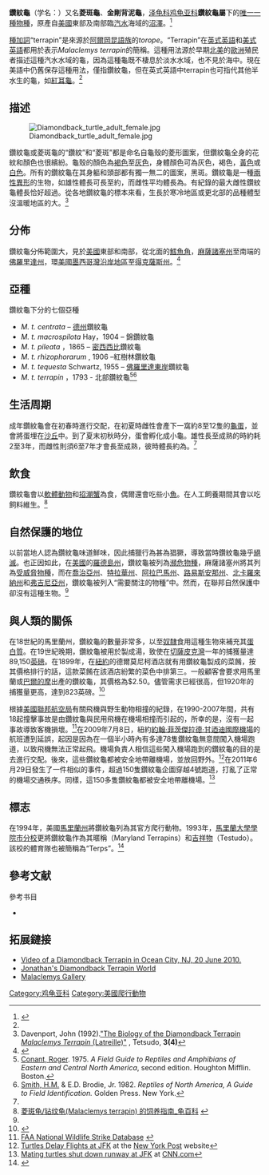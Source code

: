 {{Speciesbox
| status = LR/nt
| status_system = IUCN2.3
| status_ref =  <ref>{{Cite web |url=http://www.redlist.org/search/details.php?species=12695&tab=summ |title=IUCN Red List: ''Malaclemys terrapin'' IUCN Red List: Malaclemys terrapin |access-date=2011-08-12 |archive-date=2011-03-12 |archive-url=https://web.archive.org/web/20110312081211/http://www.redlist.org/search/details.php?species=12695&tab=summ |dead-url=no }}</ref>
| image = Malaclemys terrapinHolbrookV1P12A.jpg
| image_caption = 北美[[爬蟲學|爬蟲學]]家{{tsl|en|John Edwards Holbrook|霍爾布魯克}}的作品（1842年）
| display parents=2
| parent authority = [[J._E._Gray|J. E. Gray]], 1844{{sfn|Rhodin et al.|2010|p=000.101}}
| taxon = Malaclemys terrapin
| authority = ({{tsl|en|Johann David Schoepf|Schoepff}}, 1793){{sfn|Rhodin et al.|2010|p=000.101}}
| synonyms_ref={{r|reptile}}
| synonyms = {{collapsible list|bullets=yes
 |''Testudo terrapin'' {{small|Schoepff, 1793}}
 |''Testudo concentrica'' {{small|[[Shaw|Shaw]], 1802}} 
 |''Testudo ocellata'' {{small|{{tsl|en|Johann Heinrich Friedrich Link|Link}}}} 
 |''Testudo concentrata'' {{small|{{tsl|en|Heinrich Kuhl|Kuhl}}, 1820 (''ex errore'')}} 
 |''Emys concentrica'' {{small|{{tsl|en|André Marie Constant Duméril|Duméril}} & {{tsl|en|Gabriel Bibron|Bibron}}, 1835}} 
 |''Emys terrapin'' {{small|{{tsl|en|John Edwards Holbrook|Holbrook}}, 1842}} 
 |''Emys macrocephalus'' {{small|J. E. Gray, 1844}} 
 |''Malaclemys concentrica'' - {{small|J. E. Gray, 1863}} 
 |''Malacoclemmys terrapen'' {{small|[[乔治·亚伯特·布兰洁|Boulenger]], 1889 (''ex errore'')}} 
 |''Malaclemys terrapin'' {{small|{{tsl|en|Outram Bangs|Bangs}}, 1896}} 
 |''Malaclemys centrata concentrica'' {{small|{{tsl|en|Doris Mable Cochran|Cochran}}, 1932}} 
 |''Malaclemys terrapin'' {{small|{{tsl|en|Roger Conant (herpetologist)|Conant}}, 1975}} 
 }}
}}

'''鑽紋龜'''（学名：{{lang|la|''Malaclemys terrapin''}}）又名'''菱斑龜'''、'''金剛背泥龜'''，[[泽龟科|泽龟科]][[鸡龟亚科|鸡龟亚科]]'''鑽紋龜屬'''下的[[單型|唯一一種物種]]，原產自[[美國|美國]]東部及南部臨[[汽水_(水域)|汽水]]海域的[[沼澤|沼澤]]。<ref name="docin">{{Cite web |url=http://www.docin.com/p-65185198.html |title=Diamondback Terrapin Malaclemys terrapin |access-date=2011-08-12 |archive-date=2016-03-04 |archive-url=https://web.archive.org/web/20160304093951/http://www.docin.com/p-65185198.html |dead-url=no }}</ref>

[[種加詞|種加詞]]“terrapin”是來源於[[阿爾岡昆語族|阿爾岡昆語族]]的''torope''。“Terrapin”在[[英式英語|英式英語]]和[[美式英語|美式英語]]都用於表示''Malaclemys terrapin''的簡稱。這種用法源於早期[[北美洲|北美]]的[[歐洲|歐洲]]殖民者描述這種汽水水域的龜，因為這種龜既不棲息於淡水水域，也不見於海中。現在美語中仍舊保存這種用法，僅指鑽紋龜，但在英式英語中terrapin也可指代其他半水生的龜，如[[紅耳龜|紅耳龜]]。<ref name="docin"/>

== 描述 ==

[[File:Diamondback_turtle_adult_female.jpg|thumb]]

鑽紋龜或菱斑龜的“鑽紋”和“菱斑”都是命名自龜殼的菱形圖案，但鑽紋龜全身的花紋和顏色也很繽紛。龜殼的顏色為[[褐色|褐色]]至[[灰色|灰色]]，身體顏色可為灰色，褐色，[[黃色|黃色]]或[[白色|白色]]。所有的鑽紋龜在其身軀和頭部都有獨一無二的圖案，黑斑。鑽紋龜是一種[[兩性異形|兩性異形]]的生物，如雄性體長可長至約{{convert|5|in|cm}}，而雌性平均體長為{{convert|7.5|in|cm}}。有紀錄的最大雌性鑽紋龜體長恰好超過{{convert|9|in|cm}}。從各地鑽紋龜的標本來看，生長於寒冷地區或更北部的品種體型沒溫暖地區的大。<ref>Davenport, John (1992).[http://www.britishcheloniagroup.org.uk/testudo/v3n4diamondback.htm "The Biology of the Diamondback Terrapin ''Malaclemys Terrapin'' (Latreille)"] {{webarchive|url=https://web.archive.org/web/20091017142425/http://www.britishcheloniagroup.org.uk/testudo/v3n4diamondback.htm |date=2009-10-17 }}, Tetsudo, '''3(4)'''</ref>

== 分佈 ==

鑽紋龜分佈範圍大，見於[[美國|美國]]東部和南部，從北面的[[鱈魚角|鱈魚角]]，[[麻薩諸塞州|麻薩諸塞州]]至南端的[[佛羅里達州|佛羅里達州]]，環[[美國墨西哥灣沿岸地區|美國墨西哥灣沿岸地區]]至[[得克薩斯州|得克薩斯州]]。<ref name="basic">{{cite journal
 |last        = Rhodin
 |first       = Anders G.J.
 |last2       = van Dijk
 |first2      = Peter Paul
 |last3       = Inverson
 |first3      = John B.
 |last4       = Shaffer
 |first4      = H. Bradley
 |title       = Turtles of the world, 2010 update: Annotated checklist of taxonomy, synonymy, distribution and conservation status
 |page        = 000.101
 |date        = 2010-12-14
 |journal     = Chelonian Research Monographs
 |volume      = 5
 |accessdate  = 
 |url         = http://www.iucn-tftsg.org/wp-content/uploads/file/Accounts/crm_5_000_checklist_v3_2010.pdf
 |archiveurl  = https://www.webcitation.org/5uzfktoIh?url=http://www.iucn-tftsg.org/wp-content/uploads/file/Accounts/crm_5_000_checklist_v3_2010.pdf
 |archivedate = 2010-12-15
 |ref         = {{harvid|Rhodin et al.|2010}}
 |deadurl     = yes
}}
</ref>

== 亞種 ==

鑽紋龜下分的七個亞種

* ''M. t. centrata'' {{tsl|en|Pierre André Latreille|Latreille}}– [[得克薩斯州|德州]]鑽紋龜{{sfn|Rhodin et al.|2010|p=000.101}}
* ''M. t. macrospilota'' Hay，1904 – 錦鑽紋龜{{sfn|Rhodin et al.|2010|p=000.101}}
* ''M. t. pileata'' {{tsl|en|Prince Maximilian of Wied-Neuwied|Wied}}，1865 – [[密西西比州|密西西比]]鑽紋龜{{sfn|Rhodin et al.|2010|p=000.101}}
* ''M. t. rhizophorarum'' {{tsl|en|Henry Weed Fowler|Fowler}}, 1906 –紅樹林鑽紋龜{{sfn|Rhodin et al.|2010|p=000.101}}
* ''M. t. tequesta'' Schwartz, 1955 – [[佛羅里達州|佛羅里達]][[美國東岸|東岸]]鑽紋龜{{sfn|Rhodin et al.|2010|p=000.101}}
* ''M. t. terrapin'' {{tsl|en|Johann David Schoepff|Schoepff}}，1793 - 北部鑽紋龜{{sfn|Rhodin et al.|2010|p=000.101}}<ref>[[Roger_Conant_(herpetologist)|Conant, Roger]]. 1975. ''A Field Guide to Reptiles and Amphibians of Eastern and Central North America'', second edition. Houghton Mifflin. Boston.</ref><ref>[[Hobart_Muir_Smith|Smith, H.M.]] & E.D. Brodie, Jr. 1982. ''Reptiles of North America, A Guide to Field Identification.'' Golden Press. New York.</ref>

== 生活周期 ==

成年鑽紋龜會在初春時進行交配，在初夏時雌性會產下一窩約8至12隻的[[卵|龜蛋]]，並會將蛋埋在[[沙丘|沙丘]]中。到了夏末初秋時分，蛋會孵化成小龜。雄性長至成熟的{{convert|4.5|in|cm}}時約耗2至3年，而雌性則須6至7年才會長至成熟，彼時體長約為{{convert|6.75|in|cm}}。<ref name="docin"/>

== 飲食 ==

鑽紋龜會以[[軟體動物|軟體動物]]和[[招潮蟹|招潮蟹]]為食，偶爾還會吃些小[[魚|魚]]。在人工飼養期間其會以吃飼料維生。<ref>[http://turtle.petfans.org/water-turtle/malaclemys-terrapin-culture-guide.html 菱斑龟/钻纹龟(Malaclemys terrapin) 的饲养指南_龟百科] {{webarchive|url=https://web.archive.org/web/20101224002734/http://turtle.petfans.org/water-turtle/malaclemys-terrapin-culture-guide.html |date=2010-12-24 }}</ref>

== 自然保護的地位 ==

以前當地人認為鑽紋龜味道鮮味，因此捕獵行為甚為猖獗，導致當時鑽紋龜幾乎[[絕滅|絕滅]]。也正因如此，在[[美國|美國]]的[[羅德島州|羅德島州]]，鑽紋龜被列為[[瀕危物種|瀕危物種]]，麻薩諸塞州將其列為[[受威脅物種|受威脅物種]]，而在[[喬治亞州|喬治亞州]]、[[特拉華州|特拉華州]]、[[阿拉巴馬州|阿拉巴馬州]]、[[路易斯安那州|路易斯安那州]]、[[北卡羅來納州|北卡羅來納州]]和[[弗吉尼亞州|弗吉尼亞州]]，鑽紋龜被列入“需要關注的物種”中。然而，在聯邦自然保護中卻沒有這種生物。<ref name="basic"/>

== 與人類的關係 ==

在18世紀的馬里蘭州，鑽紋龜的數量非常多，以至[[奴隸制度|奴隸]]食用這種生物來補充其[[蛋白質|蛋白質]]。在19世紀晚期，鑽紋龜被用於製成湯，致使在[[切薩皮克灣|切薩皮克灣]]一年的捕獲量達89,150[[英磅|英磅]]。在1899年，在[[紐約|紐約]]的德爾莫尼柯酒店就有用鑽紋龜製成的菜餚，按其價格排行的話，這款菜餚在該酒店紛繁的菜色中排第三。一般顧客會要求用馬里蘭或[[巴爾的摩|巴爾的摩]]出產的鑽紋龜，其價格為$2.50。儘管需求已經很高，但1920年的捕獲量更高，達到823英磅。<ref>{{Cite web |url=http://www.turtletrack.org/Issues03/Co01252003/CO_01252003_Partridge_Whistle.htm |title=Turtletrack.org |access-date=2011-08-12 |archive-url=https://web.archive.org/web/20030212144704/http://turtletrack.org/Issues03/Co01252003/CO_01252003_Partridge_Whistle.htm |archive-date=2003-02-12 |dead-url=yes }}</ref>

根據[[美國聯邦航空局|美國聯邦航空局]]有關飛機與野生動物相撞的紀錄，在1990-2007年間，共有18起撞擊事故是由鑽紋龜與民用飛機在機場相撞而引起的，所幸的是，沒有一起事故導致客機損壞。<ref>[http://wildlife.pr.erau.edu/BASH90-07.pdf FAA National Wildlife Strike Database<!-- Bot generated title -->] {{webarchive|url=https://web.archive.org/web/20080828152603/http://wildlife.pr.erau.edu/BASH90-07.pdf |date=2008-08-28 }}</ref>在2009年7月8日，紐約[[約翰·菲茨傑拉德·甘迺迪國際機場|約翰·菲茨傑拉德·甘迺迪國際機場]]的航班遭到延誤，起因是因為在一個半小時內有多達78隻鑽紋龜無意間闖入機場跑道，以致飛機無法正常起飛。機場負責人相信這些闖入機場跑到的鑽紋龜的目的是去進行交配。後來，這些鑽紋龜都被安全地帶離機場，並放回野外。<ref>[http://www.nypost.com/seven/07082009/news/regionalnews/queens/turtles_delay_flights_at_jfk_178237.htm Turtles Delay Flights at JFK] {{Wayback|url=http://www.nypost.com/seven/07082009/news/regionalnews/queens/turtles_delay_flights_at_jfk_178237.htm |date=20090813215134 }} at the [[New_York_Post|New York Post]] website</ref>在2011年6月29日發生了一件相似的事件，超過150隻鑽紋龜企圖穿越4號跑道，打亂了正常的機場交通秩序。同樣，這150多隻鑽紋龜都被安全地帶離機場。<ref>[http://www.cnn.com/2011/TRAVEL/06/29/new.york.turtles.airport/index.html?hpt=hp_t2 Mating turtles shut down runway at JFK] {{Wayback|url=http://www.cnn.com/2011/TRAVEL/06/29/new.york.turtles.airport/index.html?hpt=hp_t2 |date=20190212070624 }} at [[CNN.com|CNN.com]]</ref>

== 標志 ==

在1994年，美國[[馬里蘭州|馬里蘭州]]將鑽紋龜列為其官方爬行動物。1993年，[[馬里蘭大學學院市分校|馬里蘭大學學院市分校]]更將鑽紋龜作為其暱稱（Maryland Terrapins）和[[吉祥物|吉祥物]]（Testudo）。該校的體育隊也被簡稱為“Terps”。<ref name="Maryland 2010">{{cite web | url = http://www.msa.md.gov/msa/mdmanual/01glance/symbols/html/reptile.html | title = Maryland state reptile—diamondback terrapin | accessdate = January 21, 2011 | date = March 8, 2010 | work = Maryland manual on-line: a guide to Maryland government | publisher = Maryland State Archives | archive-url = https://web.archive.org/web/20120111152618/http://www.msa.md.gov/msa/mdmanual/01glance/symbols/html/reptile.html | archive-date = 2012-01-11 | dead-url = yes }}</ref>

== 參考文献 ==
{{Reflist|2|refs=
<ref name=reptile>[http://reptile-database.reptarium.cz/species.php?genus=Malaclemys&species=terrapin Malaclemys terrapin (SCHOEPFF, 1793)] {{Wayback|url=http://reptile-database.reptarium.cz/species.php?genus=Malaclemys&species=terrapin |date=20190701181757 }} - The Reptile Database</ref>
}}

; 參考书目

{{refbegin}}

* {{Anchor|CITEREFFritz2007}}{{cite journal |journal=Verterbrate zoology |title=Checklist of chelonians of the world |year=2007 |first=Uwe |last=Fritz |coauthors=Havaš, Peter |volume=57 |issue=2 |pages= |id= |url=http://www.cnah.org/pdf_files/851.pdf |archiveurl=https://www.webcitation.org/5v20ztMND?url=http://www.cnah.org/pdf_files/851.pdf |archivedate=2010-12-17 |deadurl=yes }}

{{refend}}

== 拓展鏈接 ==
{{Commons category|Malaclemys terrapin|Diamondback terrapin}}

* [http://www.vimeo.com/12757510 Video of a Diamondback Terrapin in Ocean City, NJ, 20 June 2010.] {{Wayback|url=http://www.vimeo.com/12757510 |date=20121109173614 }}
* [http://www.diamondbackterrapin.com/ Jonathan's Diamondback Terrapin World] {{Wayback|url=http://www.diamondbackterrapin.com/ |date=20210412111921 }}
* [http://www.chelonia.org/malaclemmysgallery.htm Malaclemys Gallery] {{Wayback|url=http://www.chelonia.org/malaclemmysgallery.htm |date=20210505123158 }}
{{Taxonbar|from=Q569170}}

[[Category:鸡龟亚科|Category:鸡龟亚科]]
[[Category:美國爬行動物|Category:美國爬行動物]]